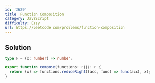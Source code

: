 ```yaml
---
id: '2629'
title: Function Composition
category: JavaScript
difficulty: Easy
url: https://leetcode.com/problems/function-composition
---
```


## Solution

```typescript filename="solution.ts" copy
type F = (x: number) => number;

export function compose(functions: F[]): F {
  return (x) => functions.reduceRight((acc, func) => func(acc), x);
}
```
